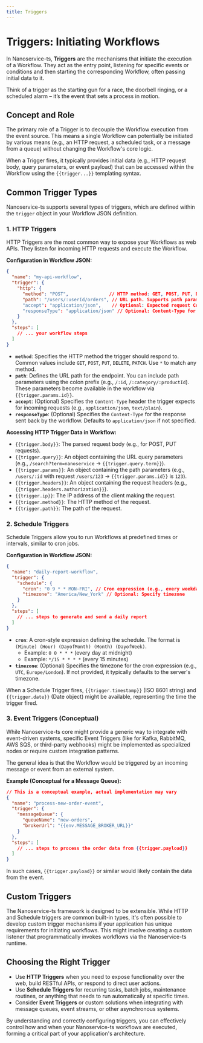 ```yaml
---
title: Triggers
---
```


# Triggers: Initiating Workflows

In Nanoservice-ts, **Triggers** are the mechanisms that initiate the execution of a Workflow. They act as the entry point, listening for specific events or conditions and then starting the corresponding Workflow, often passing initial data to it.

Think of a trigger as the starting gun for a race, the doorbell ringing, or a scheduled alarm – it’s the event that sets a process in motion.

## Concept and Role

The primary role of a Trigger is to decouple the Workflow execution from the event source. This means a single Workflow can potentially be initiated by various means (e.g., an HTTP request, a scheduled task, or a message from a queue) without changing the Workflow's core logic.

When a Trigger fires, it typically provides initial data (e.g., HTTP request body, query parameters, or event payload) that can be accessed within the Workflow using the `{{trigger...}}` templating syntax.

## Common Trigger Types

Nanoservice-ts supports several types of triggers, which are defined within the `trigger` object in your Workflow JSON definition.

### 1. HTTP Triggers

HTTP Triggers are the most common way to expose your Workflows as web APIs. They listen for incoming HTTP requests and execute the Workflow.

**Configuration in Workflow JSON:**

```json
{
  "name": "my-api-workflow",
  "trigger": {
    "http": {
      "method": "POST",               // HTTP method: GET, POST, PUT, DELETE, PATCH, OPTIONS, HEAD, or *
      "path": "/users/:userId/orders", // URL path. Supports path parameters like :userId
      "accept": "application/json",    // Optional: Expected request Content-Type
      "responseType": "application/json" // Optional: Content-Type for the response
    }
  },
  "steps": [
    // ... your workflow steps
  ]
}
```

-   **`method`**: Specifies the HTTP method the trigger should respond to. Common values include `GET`, `POST`, `PUT`, `DELETE`, `PATCH`. Use `*` to match any method.
-   **`path`**: Defines the URL path for the endpoint. You can include path parameters using the colon prefix (e.g., `/:id`, `/:category/:productId`). These parameters become available in the workflow via `{{trigger.params.id}}`.
-   **`accept`**: (Optional) Specifies the `Content-Type` header the trigger expects for incoming requests (e.g., `application/json`, `text/plain`).
-   **`responseType`**: (Optional) Specifies the `Content-Type` for the response sent back by the workflow. Defaults to `application/json` if not specified.

**Accessing HTTP Trigger Data in Workflow:**

-   `{{trigger.body}}`: The parsed request body (e.g., for POST, PUT requests).
-   `{{trigger.query}}`: An object containing the URL query parameters (e.g., `/search?term=nanoservice` -> `{{trigger.query.term}}`).
-   `{{trigger.params}}`: An object containing the path parameters (e.g., `/users/:id` with request `/users/123` -> `{{trigger.params.id}}` is `123`).
-   `{{trigger.headers}}`: An object containing the request headers (e.g., `{{trigger.headers.authorization}}`).
-   `{{trigger.ip}}`: The IP address of the client making the request.
-   `{{trigger.method}}`: The HTTP method of the request.
-   `{{trigger.path}}`: The path of the request.

### 2. Schedule Triggers

Schedule Triggers allow you to run Workflows at predefined times or intervals, similar to cron jobs.

**Configuration in Workflow JSON:**

```json
{
  "name": "daily-report-workflow",
  "trigger": {
    "schedule": {
      "cron": "0 9 * * MON-FRI", // Cron expression (e.g., every weekday at 9 AM)
      "timezone": "America/New_York" // Optional: Specify timezone
    }
  },
  "steps": [
    // ... steps to generate and send a daily report
  ]
}
```

-   **`cron`**: A cron-style expression defining the schedule. The format is `(Minute) (Hour) (DayofMonth) (Month) (DayofWeek)`.
    -   Example: `0 0 * * *` (every day at midnight)
    -   Example: `*/15 * * * *` (every 15 minutes)
-   **`timezone`**: (Optional) Specifies the timezone for the cron expression (e.g., `UTC`, `Europe/London`). If not provided, it typically defaults to the server's timezone.

When a Schedule Trigger fires, `{{trigger.timestamp}}` (ISO 8601 string) and `{{trigger.date}}` (Date object) might be available, representing the time the trigger fired.

### 3. Event Triggers (Conceptual)

While Nanoservice-ts core might provide a generic way to integrate with event-driven systems, specific Event Triggers (like for Kafka, RabbitMQ, AWS SQS, or third-party webhooks) might be implemented as specialized nodes or require custom integration patterns.

The general idea is that the Workflow would be triggered by an incoming message or event from an external system.

**Example (Conceptual for a Message Queue):**

```json
// This is a conceptual example, actual implementation may vary
{
  "name": "process-new-order-event",
  "trigger": {
    "messageQueue": {
      "queueName": "new-orders",
      "brokerUrl": "{{env.MESSAGE_BROKER_URL}}"
    }
  },
  "steps": [
    // ... steps to process the order data from {{trigger.payload}}
  ]
}
```

In such cases, `{{trigger.payload}}` or similar would likely contain the data from the event.

## Custom Triggers

The Nanoservice-ts framework is designed to be extensible. While HTTP and Schedule triggers are common built-in types, it's often possible to develop custom trigger mechanisms if your application has unique requirements for initiating workflows. This might involve creating a custom listener that programmatically invokes workflows via the Nanoservice-ts runtime.

## Choosing the Right Trigger

-   Use **HTTP Triggers** when you need to expose functionality over the web, build RESTful APIs, or respond to direct user actions.
-   Use **Schedule Triggers** for recurring tasks, batch jobs, maintenance routines, or anything that needs to run automatically at specific times.
-   Consider **Event Triggers** or custom solutions when integrating with message queues, event streams, or other asynchronous systems.

By understanding and correctly configuring triggers, you can effectively control how and when your Nanoservice-ts workflows are executed, forming a critical part of your application's architecture.
